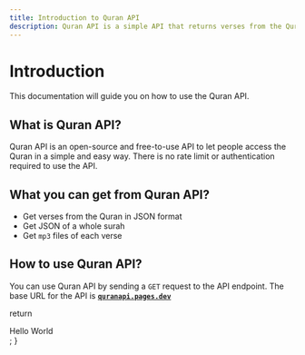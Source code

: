 ```yaml
---
title: Introduction to Quran API
description: Quran API is a simple API that returns verses from the Quran in JSON and Audio format.
---
```


# Introduction

This documentation will guide you on how to use the Quran API.

## What is Quran API?

Quran API is an open-source and free-to-use API to let people access the Quran in a simple and easy way. There is no rate limit or authentication required to use the API.

## What you can get from Quran API?

- Get verses from the Quran in JSON format
- Get JSON of a whole surah
- Get `mp3` files of each verse

## How to use Quran API?

You can use Quran API by sending a `GET` request to the API endpoint.
The base URL for the API is **[`quranapi.pages.dev`](https://quranapi.pages.dev)**

  return <div className="text-red-500 font-bold">Hello World </div>;
}

<Hello />
